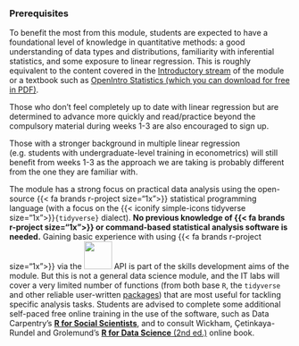 

### Prerequisites

To benefit the most from this module, students are expected to have a foundational level of knowledge in quantitative methods: a good understanding of data types and distributions, familiarity with inferential statistics, and some exposure to linear regression. This is roughly equivalent to the content covered in the [Introductory stream](https://ncl.instructure.com/courses/45661/pages/intro-stream-roadmap) of the module or a textbook such as [OpenIntro Statistics (which you can download for free in PDF)](https://leanpub.com/os).

Those who don't feel completely up to date with linear regression but are determined to advance more quickly and read/practice beyond the compulsory material during weeks 1-3 are also encouraged to sign up.

Those with a stronger background in multiple linear regression (e.g. students with undergraduate-level training in econometrics) will still benefit from weeks 1-3 as the approach we are taking is probably different from the one they are familiar with.

The module has a strong focus on practical data analysis using the open-source {{< fa brands r-project size="1x">}} statistical programming language (with a focus on the {{< iconify simple-icons tidyverse size="1x">}}`{tidyverse}` dialect). **No previous knowledge of {{< fa brands r-project size="1x">}} or command-based statistical analysis software is needed.** Gaining basic experience with using {{< fa brands r-project size="1x">}} via the <!-- <iconify-icon inline icon="file-icons:rstudio" style="color: #7dbefc;"></iconify-icon>**Studio** API --> [![](https://www.rstudio.com/wp-content/uploads/2018/10/RStudio-Logo-flat.svg){fig-alt="RStudio" width=50px}](https://www.rstudio.com) API is part of the skills development aims of the module. 
But this is not a general data science module, and the IT labs will cover a very limited number of functions (from both base `R`, the `tidyverse` and other reliable user-written [packages](https://cran.r-project.org/web/packages/)) that are most useful for tackling specific analysis tasks. Students are advised to complete some additional self-paced free online training in the use of the software, such as Data Carpentry’s [**R for Social Scientists**](https://datacarpentry.org/r-socialsci/), and to consult Wickham, Çetinkaya-Rundel and Grolemund's [**R for Data Science** (2nd ed.)](https://r4ds.hadley.nz/) online book.